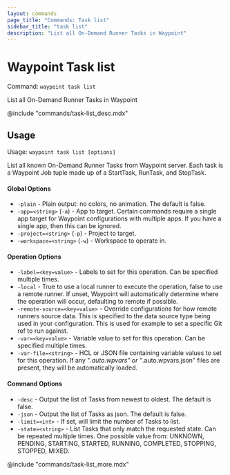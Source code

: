 ```yaml
---
layout: commands
page_title: "Commands: Task list"
sidebar_title: "task list"
description: "List all On-Demand Runner Tasks in Waypoint"
---
```


# Waypoint Task list

Command: `waypoint task list`

List all On-Demand Runner Tasks in Waypoint

@include "commands/task-list_desc.mdx"

## Usage

Usage: `waypoint task list [options]`


  List all known On-Demand Runner Tasks from Waypoint server. Each task is a
  Waypoint Job tuple made up of a StartTask, RunTask, and StopTask.

#### Global Options

- `-plain` - Plain output: no colors, no animation. The default is false.
- `-app=<string>` (`-a`) - App to target. Certain commands require a single app target for Waypoint configurations with multiple apps. If you have a single app, then this can be ignored.
- `-project=<string>` (`-p`) - Project to target.
- `-workspace=<string>` (`-w`) - Workspace to operate in.

#### Operation Options

- `-label=<key=value>` - Labels to set for this operation. Can be specified multiple times.
- `-local` - True to use a local runner to execute the operation, false to use a remote runner. 
If unset, Waypoint will automatically determine where the operation will occur, 
defaulting to remote if possible.
- `-remote-source=<key=value>` - Override configurations for how remote runners source data. This is specified to the data source type being used in your configuration. This is used for example to set a specific Git ref to run against.
- `-var=<key=value>` - Variable value to set for this operation. Can be specified multiple times.
- `-var-file=<string>` - HCL or JSON file containing variable values to set for this operation. If any "*.auto.wpvars" or "*.auto.wpvars.json" files are present, they will be automatically loaded.

#### Command Options

- `-desc` - Output the list of Tasks from newest to oldest. The default is false.
- `-json` - Output the list of Tasks as json. The default is false.
- `-limit=<int>` - If set, will limit the number of Tasks to list.
- `-state=<string>` - List Tasks that only match the requested state. Can be repeated multiple times. One possible value from: UNKNOWN, PENDING, STARTING, STARTED, RUNNING, COMPLETED, STOPPING, STOPPED, MIXED.

@include "commands/task-list_more.mdx"
